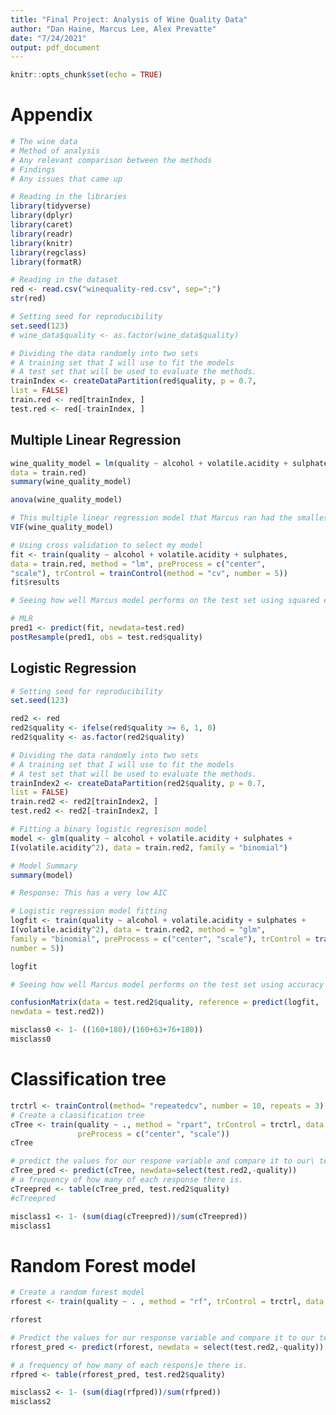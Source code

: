 ```yaml
---
title: "Final Project: Analysis of Wine Quality Data"
author: "Dan Haine, Marcus Lee, Alex Prevatte"
date: "7/24/2021"
output: pdf_document
---
```


```r
knitr::opts_chunk$set(echo = TRUE)
```

# Appendix

```r
# The wine data
# Method of analysis
# Any relevant comparison between the methods
# Findings
# Any issues that came up
```

```r
# Reading in the libraries
library(tidyverse)
library(dplyr)
library(caret)
library(readr)
library(knitr)
library(regclass)
library(formatR)
```

```r
# Reading in the dataset
red <- read.csv("winequality-red.csv", sep=";")
str(red)
```

```r
# Setting seed for reproducibility 
set.seed(123)
# wine_data$quality <- as.factor(wine_data$quality)

# Dividing the data randomly into two sets
# A training set that I will use to fit the models
# A test set that will be used to evaluate the methods.
trainIndex <- createDataPartition(red$quality, p = 0.7,
list = FALSE)
train.red <- red[trainIndex, ]
test.red <- red[-trainIndex, ]
```


## Multiple Linear Regression

```r
wine_quality_model = lm(quality ~ alcohol + volatile.acidity + sulphates,
data = train.red)
summary(wine_quality_model)
```

```r
anova(wine_quality_model)
```

```r
# This multiple linear regression model that Marcus ran had the smallest VIF
VIF(wine_quality_model)
```

```r
# Using cross validation to select my model
fit <- train(quality ~ alcohol + volatile.acidity + sulphates,
data = train.red, method = "lm", preProcess = c("center",
"scale"), trControl = trainControl(method = "cv", number = 5))
fit$results
```

```r
# Seeing how well Marcus model performs on the test set using squared error loss(RMSE) for MLR

# MLR
pred1 <- predict(fit, newdata=test.red)
postResample(pred1, obs = test.red$quality)
```

## Logistic Regression

```r
# Setting seed for reproducibility 
set.seed(123)

red2 <- red
red2$quality <- ifelse(red$quality >= 6, 1, 0)
red2$quality <- as.factor(red2$quality)

# Dividing the data randomly into two sets
# A training set that I will use to fit the models
# A test set that will be used to evaluate the methods.
trainIndex2 <- createDataPartition(red2$quality, p = 0.7,
list = FALSE)
train.red2 <- red2[trainIndex2, ]
test.red2 <- red2[-trainIndex2, ]
```

```r
# Fitting a binary logistic regresison model
model <- glm(quality ~ alcohol + volatile.acidity + sulphates +
I(volatile.acidity^2), data = train.red2, family = "binomial")

# Model Summary
summary(model)

# Response: This has a very low AIC
```


```r
# Logistic regression model fitting
logfit <- train(quality ~ alcohol + volatile.acidity + sulphates +
I(volatile.acidity^2), data = train.red2, method = "glm",
family = "binomial", preProcess = c("center", "scale"), trControl = trainControl(method = "cv",
number = 5))

logfit
```

```r
# Seeing how well Marcus model performs on the test set using accuracy for the logistic modeling

confusionMatrix(data = test.red2$quality, reference = predict(logfit,
newdata = test.red2))
```

```r
misclass0 <- 1- ((160+180)/(160+63+76+180))
misclass0
```


# Classification tree

```r
trctrl <- trainControl(method= "repeatedcv", number = 10, repeats = 3)
# Create a classification tree
cTree <- train(quality ~ ., method = "rpart", trControl = trctrl, data = train.red2,
               preProcess = c("center", "scale"))
cTree
```

```r
# predict the values for our respone variable and compare it to our\ testing data
cTree_pred <- predict(cTree, newdata=select(test.red2,-quality))
# a frequency of how many of each response there is.
cTreepred <- table(cTree_pred, test.red2$quality)
#cTreepred

misclass1 <- 1- (sum(diag(cTreepred))/sum(cTreepred))
misclass1
```


# Random Forest model

```r
# Create a random forest model
rforest <- train(quality ~ . , method = "rf", trControl = trctrl, data = train.red2, preProcess = c("center", "scale"))

rforest
```

```r
# Predict the values for our response variable and compare it to our testing data.
rforest_pred <- predict(rforest, newdata = select(test.red2,-quality))

# a frequency of how many of each respons]e there is.
rfpred <- table(rforest_pred, test.red2$quality)

misclass2 <- 1- (sum(diag(rfpred))/sum(rfpred))
misclass2
```






















